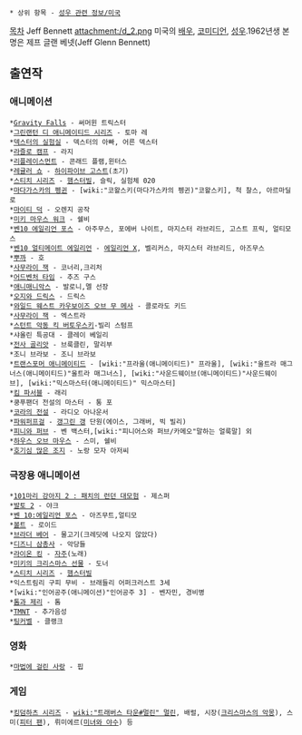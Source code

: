  * 상위 항목 - [[성우 관련 정보/미국]]
[[목차]]
Jeff Bennett
attachment:/d_2.png
미국의 [[배우]], [[코미디언]], [[성우]].1962년생
본명은 제프 글랜 베넷(Jeff Glenn Bennett)

== 출연작 ==
=== 애니메이션 ===
 *[[Gravity Falls]] - 써머윈 트릭스터
 *[[그린랜턴 디 애니메이티드 시리즈]] - 토마 레 
 *[[덱스터의 실험실]] - 덱스터의 아빠, 어른 덱스터
 *[[라즐로 캠프]] - 라지
 *[[리플레이스먼트]] - 콘래드 플램,윈터스
 *[[레귤러 쇼]] - [[하이파이브 고스트]](초기) 
 *[[스티치 시리즈]] - [[햄스터빌]], 슬릭, 실험체 020
 *[[마다가스카의 펭귄]] - [wiki:"코왈스키(마다가스카의 펭귄)"코왈스키], 척 찰스, 아르마딜로
 *[[마이티 덕]] - 오렌지 공작
 *[[미키 마우스 워크]] - 쉘비
 *[[벤10 에일리언 포스]] - 아주무스, 포에버 나이트, 마지스터 라브리드, 고스트 프릭, 얼티모스
 *[[벤10 얼티메이트 에일리언]] - [[에일리언 X]], 벨리커스, 마지스터 라브리드, 아즈무스
 *[[뿌까]] - 호
 *[[사무라이 잭]] - 코너리,크리처
 *[[어드벤처 타임]] - 추즈 구스
 *[[애니매니악스]] - 발로니,멜 선장
 *[[오지와 드릭스]] - 드릭스
 *[[와일드 웨스트 카우보이즈 오브 무 메사]] - 콜로라도 키드
 *[[사무라이 잭]] - 엑스트라
 *[[스턴트 악동 킥 버토우스키]]-빌리 스텀프
 *샤올린 특공대 - 클레이 베일리
 *[[전사 골리앗]] - 브룩클린, 말리부
 *조니 브라보 - 조니 브라보
 *[[트랜스포머 애니메이티드]] - [wiki:"프라울(애니메이티드)" 프라울], [wiki:"울트라 매그너스(애니메이티드)"울트라 매그너스], [wiki:"사운드웨이브(애니메이티드)"사운드웨이브], [wiki:"믹스마스터(애니메이티드)" 믹스마스터]
 *[[킴 파서블]] - 래리
 *쿵푸팬더 전설의 마스터 - 통 포
 *[[코라의 전설]] - 라디오 아나운서
 *[[파워퍼프걸]] - [[갱그린 갱]] 단원(에이스, 그래버, 빅 빌리)
 *[[피니와 퍼브]] - 벤 백스터,[wiki:"피니어스와 퍼브/카메오"말하는 얼룩말] 외
 *[[하우스 오브 마우스]] - 스미, 쉘비
 *[[호기심 많은 조지]] - 노랑 모자 아저씨

=== 극장용 애니메이션 ===
 *[[101마리 강아지 2 : 패치의 런던 대모험]] - 제스퍼
 *[[발토 2]] - 야크
 *[[벤 10:에일리언 포스]] - 아즈무트,얼티모
 *[[볼트]] - 로이드
 *[[브라더 베어]] - 물고기(크레딧에 나오지 않았다)
 *[[디즈니 삼총사]] - 악당들
 *[[라이온 킹]] - [[자주]](노래)
 *[[미키의 크리스마스 선물]] - 도너
 *[[스티치 시리즈]] - [[햄스터빌]] 
 *익스트림리 구피 무비 - 브래들리 어퍼크러스트 3세
 *[wiki:"인어공주(애니메이션)"인어공주 3] - 벤자민, 경비병
 *[[톰과 제리]] - 톰
 *[[TMNT]] - 추가음성
 *[[팅커벨]] - 클랭크

=== 영화 ===
 *[[마법에 걸린 사랑]] - 핍

=== 게임 ===
 *[[킹덤하츠 시리즈]] - [[wiki:"트래버스 타운#멀린" 멀린]], 배럴, 시장([[크리스마스의 악몽]]), 스미([[피터 팬]]), 뤼미에르([[미녀와 야수]]) 등
